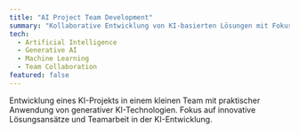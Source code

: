 ```yaml
---
title: "AI Project Team Development"
summary: "Kollaborative Entwicklung von KI-basierten Lösungen mit Fokus auf praktische Anwendung generativer KI."
tech:
  - Artificial Intelligence
  - Generative AI
  - Machine Learning
  - Team Collaboration
featured: false
---
```


Entwicklung eines KI-Projekts in einem kleinen Team mit praktischer Anwendung von generativer KI-Technologien. Fokus auf innovative Lösungsansätze und Teamarbeit in der KI-Entwicklung.